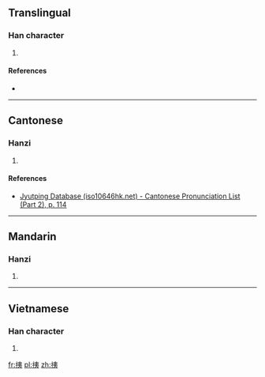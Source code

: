 ==Translingual==

===Han character===
{{Han char|rn=64|rad=手|as=06|sn=9|four=|canj=手大弓 (QKN)|ids=⿰[[扌]][[夷]]}}

# {{defn|Han|sort=手06}}

====References====
* {{Han ref|kx=0431.160|dkj=12073|hdz=31868.100|uh=6317|ud=25367}}

----

==Cantonese==

===Hanzi===
{{yue-hanzi|jyut=[[kyut3]]|y=kyut3}}

# {{defn|lang=yue|sort=手06}}

====References====
*[http://www.iso10646hk.net/jp/document/download.jsp Jyutping Database (iso10646hk.net) - Cantonese Pronunciation List (Part 2), p. 114]

----

==Mandarin==

===Hanzi===
{{cmn-hanzi|pin=[[jué]] ([[jue2]])|wg=chüeh<sup>2</sup>}}

# {{defn|lang=cmn|sort=手06}}

----

==Vietnamese==

===Han character===
{{vi-readings|rs=手06| hanviet = dí}}

# {{defn|lang=vi|sort=手06}}

[[fr:挗]]
[[pl:挗]]
[[zh:挗]]